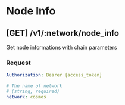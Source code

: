 # Node Info

## **[GET]** /v1/:network/node_info

Get node informations with chain parameters

### Request

```yaml filename="Headers"
Authorization: Bearer {access_token}
```

```yaml filename="Parameters"
# The name of network
# (string, required)
network: cosmos
```


<TryAPI
  method="GET"
  host="http://3.88.109.66"
  url="/v1/:network/node_info"
  useBearerAuthorization
/>

